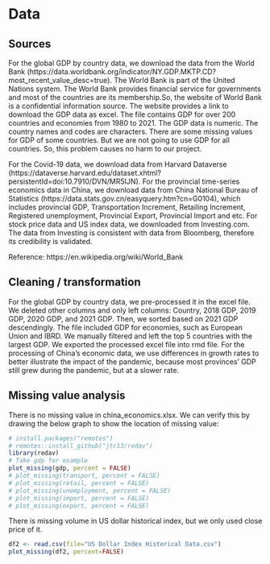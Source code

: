 # Data 

## Sources
For the global GDP by country data, we download the data from the World Bank (https://data.worldbank.org/indicator/NY.GDP.MKTP.CD?most_recent_value_desc=true). The World Bank is part of the United Nations system. The World Bank provides financial service for governments and most of the countries are its membership.So, the website of World Bank is a confidential information source. The website provides a link to download the GDP data as excel. The file contains GDP for over 200 countries and economies from 1980 to 2021. The GDP data is numeric. The country names and codes are characters. There are some missing values for GDP of some countries. But we are not going to use GDP for all countries. So, this problem causes no harm to our project. 

For the Covid-19 data, we download data from Harvard Dataverse (https://dataverse.harvard.edu/dataset.xhtml?persistentId=doi:10.7910/DVN/MR5IJN). For the provincial time-series economics data in China, we download data from China National Bureau of Statistics (https://data.stats.gov.cn/easyquery.htm?cn=G0104), which includes provincial GDP, Transportation Increment, Retailing Increment, Registered unemployment, Provincial Export, Provincial Import and etc. For stock price data and US index data, we downloaded from Investing.com. The data from Investing is consistent with data from Bloomberg, therefore its credibility is validated.

Reference: https://en.wikipedia.org/wiki/World_Bank

## Cleaning / transformation
For the global GDP by country data, we pre-processed it in the excel file. We deleted other columns and only left columns: Country, 2018 GDP, 2019 GDP, 2020 GDP, and 2021 GDP. Then, we sorted based on 2021 GDP descendingly. The file included GDP for economies, such as European Union and IBRD. We manually filtered and left the top 5 countries with the largest GDP. We exported the processed excel file into rmd file. 
For the processing of China's economic data, we use differences in growth rates to better illustrate the impact of the pandemic, because most provinces' GDP still grew during the pandemic, but at a slower rate.

## Missing value analysis

There is no missing value in china_economics.xlsx. We can verify this by drawing the below graph to show the location of missing value:
```r
# install.packages("remotes")
# remotes::install_github("jtr13/redav")
library(redav)
# Take gdp for example
plot_missing(gdp, percent = FALSE)
# plot_missing(transport, percent = FALSE)
# plot_missing(retail, percent = FALSE)
# plot_missing(unemployment, percent = FALSE)
# plot_missing(import, percent = FALSE)
# plot_missing(export, percent = FALSE)
```

There is missing volume in US dollar historical index, but we only used close price of it.

```r
df2 <- read.csv(file="US Dollar Index Historical Data.csv")
plot_missing(df2, percent=FALSE)
```